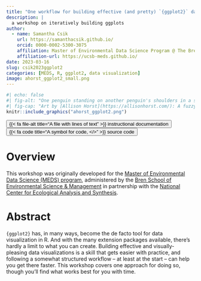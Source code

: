 ```yaml
---
title: "One workflow for building effective (and pretty) `{ggplot2}` data visualizations"
description: |
  a workshop on iteratively building ggplots
author:
  - name: Samantha Csik
    url: https://samanthacsik.github.io/
    orcid: 0000-0002-5300-3075
    affiliation: Master of Environmental Data Science Program @ The Bren School (UCSB) & The National Center for Ecological Analysis and Synthesis
    affiliation-url: https://ucsb-meds.github.io/
date: 2023-03-16
slug: csik2023ggplot2
categories: [MEDS, R, ggplot2, data visualization]
image: ahorst_ggplot2_small.png
---
```


```r
#| echo: false
#| fig-alt: "One penguin standing on another penguin's shoulders in a snowscape, looking through a telescope at a Quarto logo 'moon' in the night sky."
#| fig-cap: "Art by [Allison Horst](https://allisonhorst.com/): A fuzzy monster in a beret and scarf, critiquing their own column graph on a canvas in front of them while other assistant monsters (also in berets) carry over boxes full of elements that can be used to customize a graph (like themes and geometric shapes). In the background is a wall with framed data visualizations. Stylized text reads 'ggplot2: build a data masterpiece.'"
knitr::include_graphics("ahorst_ggplot2.png")
```

<div class="container">
<div class="center">
<button type="button" class="button-styling" onclick=window.location.href='https://ucsb-meds.github.io/ggplot2-workflow/'>{{< fa file-alt title="A file with lines of text" >}} instructional documentation</button>
<button type="button" class="button-styling" onclick=window.location.href='https://github.com/UCSB-MEDS/ggplot2-workflow/tree/main'>{{< fa code title="A symbol for code, </>" >}} source code</button> 
</div>
</div>

<!-- `r fontawesome::fa("file-alt", fill = "#64605f", a11y = "sem")` -->
<!-- `r fontawesome::fa("github-square", fill = "#64605f", a11y = "sem")` -->

# Overview

This workshop was originally developed for the [Master of Environmental Data Science (MEDS) program](https://ucsb-meds.github.io/), administered by the [Bren School of Environmental Science & Management](https://bren.ucsb.edu/masters-programs/master-environmental-data-science) in partnership with the [National Center for Ecological Analysis and Synthesis](https://www.nceas.ucsb.edu/).

# Abstract 

`{ggplot2}` has, in many ways, become the de facto tool for data visualization in R. And with the many extension packages available, there's hardly a limit to what you can create. Building effective and visually-pleasing data visualizations is a skill that gets easier with practice, and following a somewhat structured workflow -- at least at the start -- can help you get there faster. This workshop covers one approach for doing so, though you'll find what works best for you with time.